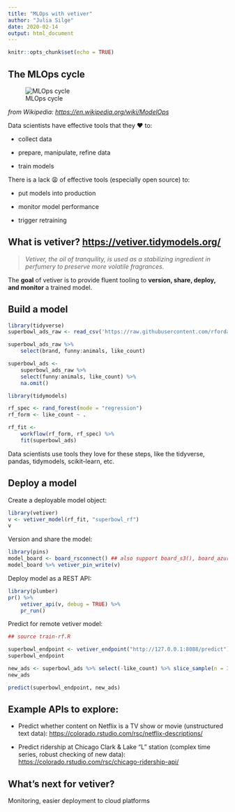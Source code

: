 ```yaml
---
title: "MLOps with vetiver"
author: "Julia Silge"
date: 2020-02-14
output: html_document
---
```


```r
knitr::opts_chunk$set(echo = TRUE)
```

## The MLOps cycle

![MLOps cycle](https://upload.wikimedia.org/wikipedia/commons/5/52/ModelOpsFlow.png)

*from Wikipedia: <https://en.wikipedia.org/wiki/ModelOps>*

Data scientists have effective tools that they ❤️ to:

-   collect data

-   prepare, manipulate, refine data

-   train models

There is a lack 😩 of effective tools (especially open source) to:

-   put models into production

-   monitor model performance

-   trigger retraining

## What is vetiver? <https://vetiver.tidymodels.org/>

> *Vetiver, the oil of tranquility, is used as a stabilizing ingredient in perfumery to preserve more volatile fragrances.*

The **goal** of vetiver is to provide fluent tooling to **version, share, deploy, and monitor** a trained model.

## Build a model

```r
library(tidyverse)
superbowl_ads_raw <- read_csv('https://raw.githubusercontent.com/rfordatascience/tidytuesday/master/data/2021/2021-03-02/youtube.csv')

superbowl_ads_raw %>%
    select(brand, funny:animals, like_count)

superbowl_ads <-
    superbowl_ads_raw %>%
    select(funny:animals, like_count) %>%
    na.omit()

```

```r
library(tidymodels)

rf_spec <- rand_forest(mode = "regression")
rf_form <- like_count ~ .

rf_fit <-
    workflow(rf_form, rf_spec) %>%
    fit(superbowl_ads)
```

Data scientists use tools they love for these steps, like the tidyverse, pandas, tidymodels, scikit-learn, etc.

## Deploy a model

Create a deployable model object:

```r
library(vetiver)
v <- vetiver_model(rf_fit, "superbowl_rf")
v
```

Version and share the model:

```r
library(pins)
model_board <- board_rsconnect() ## also support board_s3(), board_azure(), etc
model_board %>% vetiver_pin_write(v)
```

Deploy model as a REST API:

```r
library(plumber)
pr() %>%
    vetiver_api(v, debug = TRUE) %>%
    pr_run()
```

Predict for remote vetiver model:

```r
## source train-rf.R

superbowl_endpoint <- vetiver_endpoint("http://127.0.0.1:8088/predict")
superbowl_endpoint
```

```r
new_ads <- superbowl_ads %>% select(-like_count) %>% slice_sample(n = 3)
new_ads

predict(superbowl_endpoint, new_ads)
```

## Example APIs to explore:

-   Predict whether content on Netflix is a TV show or movie (unstructured text data): [https://colorado.rstudio.com/rsc/netflix-descriptions/](https://colorado.rstudio.com/rsc/netflix-descriptions/__docs__/#overview)

-   Predict ridership at Chicago Clark & Lake "L" station (complex time series, robust checking of new data): [https://colorado.rstudio.com/rsc/chicago-ridership-api/](https://colorado.rstudio.com/rsc/chicago-ridership-api/__docs__/#overview)

## What's next for vetiver?

Monitoring, easier deployment to cloud platforms
